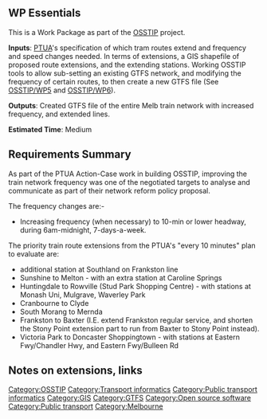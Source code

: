 == WP Essentials ==

This is a Work Package as part of the [[OSSTIP]] project.

'''Inputs''': [[PTUA]]'s specification of which tram routes extend and frequency and speed changes needed. In terms of extensions, a GIS shapefile of proposed route extensions, and the extending stations. Working OSSTIP tools to allow sub-setting an existing GTFS network, and modifying the frequency of certain routes, to then create a new GTFS file (See [[OSSTIP/WP5]] and [[OSSTIP/WP6]]).

'''Outputs''': Created GTFS file of the entire Melb train network with increased frequency, and extended lines.

'''Estimated Time''': Medium

== Requirements Summary ==

As part of the PTUA Action-Case work in building OSSTIP, improving the train network  frequency was one of the negotiated targets to analyse and communicate as part of their network reform policy proposal.

The frequency changes are:-
* Increasing frequency (when necessary) to 10-min or lower headway, during 6am-midnight, 7-days-a-week.

The priority train route extensions from the PTUA's "every 10 minutes" plan to evaluate are:
* additional station at Southland on Frankston line
* Sunshine to Melton - with an extra station at Caroline Springs
* Huntingdale to Rowville (Stud Park Shopping Centre) - with stations at Monash Uni, Mulgrave, Waverley Park
* Cranbourne to Clyde
* South Morang to Mernda
* Frankston to Baxter (I.E. extend Frankston regular service, and shorten the Stony Point extension part to run from Baxter to Stony Point instead).
* Victoria Park to Doncaster Shoppingtown - with stations at Eastern Fwy/Chandler Hwy, and Eastern Fwy/Bulleen Rd

== Notes on extensions, links ==

[[Category:OSSTIP]]
[[Category:Transport informatics]][[Category:Public transport informatics]]
[[Category:GIS]]
[[Category:GTFS]]
[[Category:Open source software]]
[[Category:Public transport]]
[[Category:Melbourne]]
